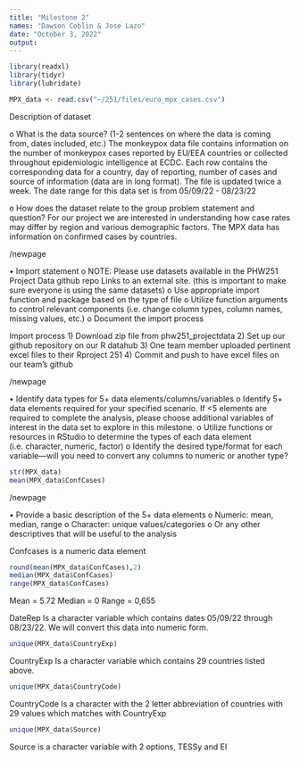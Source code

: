 ```yaml
---
title: "Milestone 2"
names: "Dawson Coblin & Jose Lazo"
date: "October 3, 2022"
output: 
---
```

```r
library(readxl)
library(tidyr)
library(lubridate)

```

```r
MPX_data <- read.csv("~/251/files/euro_mpx_cases.csv")
```

Description of dataset

o	What is the data source? (1-2 sentences on where the data is coming from, dates included, etc.)
The monkeypox data file contains information on the number of monkeypox cases reported by EU/EEA countries or collected throughout epidemiologic intelligence at ECDC. 
Each row contains the corresponding data for a country, day of reporting, number of cases and source of information (data are in long format). The file is updated twice a week. The date range for this data set is from 05/09/22 - 08/23/22

o	How does the dataset relate to the group problem statement and question?
For our project we are interested in understanding how case rates may differ by region and various demographic factors. The MPX data has information on confirmed cases by countries.

/newpage

•	Import statement
o	NOTE: Please use datasets available in the PHW251 Project Data github repo Links to an external site. (this is important to make sure everyone is using the same datasets)
o	Use appropriate import function and package based on the type of file
o	Utilize function arguments to control relevant components (i.e. change column types, column names, missing values, etc.)
o	Document the import process

Import process
1) Download zip file from phw251_projectdata
2) Set up our github repository on our R datahub
3) One team member uploaded pertinent excel files to their Rproject 251
4) Commit and push to have excel files on our team's github

/newpage

•	Identify data types for 5+ data elements/columns/variables
o	Identify 5+ data elements required for your specified scenario. If <5 elements are required to complete the analysis, please choose additional variables of interest in the data set to explore in this milestone.
o	Utilize functions or resources in RStudio to determine the types of each data element (i.e. character, numeric, factor)
o	Identify the desired type/format for each variable—will you need to convert any columns to numeric or another type? 

```r
str(MPX_data)
mean(MPX_data$ConfCases)
```
/newpage

•	Provide a basic description of the 5+ data elements
o	Numeric: mean, median, range
o	Character:  unique values/categories
o	Or any other descriptives that will be useful to the analysis

Confcases is a numeric data element
```r
round(mean(MPX_data$ConfCases),2)
median(MPX_data$ConfCases)
range(MPX_data$ConfCases)
```
Mean = 5.72
Median = 0
Range = 0,655

DateRep 
Is a character variable which contains dates 05/09/22 through 08/23/22. We will convert this data into numeric form.

```r
unique(MPX_data$CountryExp)
```

CountryExp
Is a character variable which contains 29 countries listed above.

```r
unique(MPX_data$CountryCode)
```

CountryCode
Is a character with the 2 letter abbreviation of countries with 29 values which matches with CountryExp


```r
unique(MPX_data$Source)
```

Source is a character variable with 2 options, TESSy and EI
